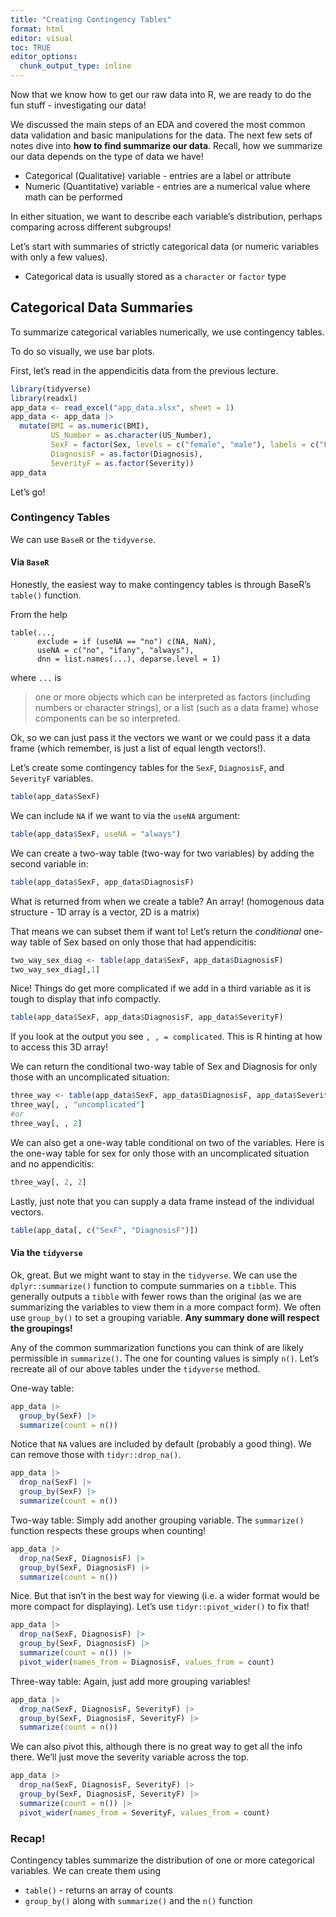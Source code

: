 ```yaml
---
title: "Creating Contingency Tables"
format: html
editor: visual
toc: TRUE
editor_options: 
  chunk_output_type: inline
---
```


Now that we know how to get our raw data into R, we are ready to do the fun stuff - investigating our data!

We discussed the main steps of an EDA and covered the most common data validation and basic manipulations for the data. The next few sets of notes dive into **how to find summarize our data**. Recall, how we summarize our data depends on the type of data we have!

+ Categorical (Qualitative) variable - entries are a label or attribute   
+ Numeric (Quantitative) variable - entries are a numerical value where math can be performed

In either situation, we want to describe each variable's distribution, perhaps comparing across different subgroups!

Let's start with summaries of strictly categorical data (or numeric variables with only a few values).

- Categorical data is usually stored as a `character` or `factor` type

## Categorical Data Summaries

To summarize categorical variables numerically, we use contingency tables.

To do so visually, we use bar plots.

First, let's read in the appendicitis data from the previous lecture.

```r
library(tidyverse)
library(readxl)
app_data <- read_excel("app_data.xlsx", sheet = 1)
app_data <- app_data |>
  mutate(BMI = as.numeric(BMI),
         US_Number = as.character(US_Number),
         SexF = factor(Sex, levels = c("female", "male"), labels = c("Female", "Male")),
         DiagnosisF = as.factor(Diagnosis),
         SeverityF = as.factor(Severity))
app_data
```

Let's go!

### Contingency Tables

We can use `BaseR` or the `tidyverse`.

#### Via `BaseR`

Honestly, the easiest way to make contingency tables is through BaseR's `table()` function.

From the help

```
table(...,
      exclude = if (useNA == "no") c(NA, NaN),
      useNA = c("no", "ifany", "always"),
      dnn = list.names(...), deparse.level = 1)
```

where `...` is

> one or more objects which can be interpreted as factors (including numbers or character strings), or a list (such as a data frame) whose components can be so interpreted. 

Ok, so we can just pass it the vectors we want or we could pass it a data frame (which remember, is just a list of equal length vectors!). 

Let's create some contingency tables for the `SexF`, `DiagnosisF`, and `SeverityF` variables.

```r
table(app_data$SexF)
```

We can include `NA` if we want to via the `useNA` argument:

```r
table(app_data$SexF, useNA = "always")
```

We can create a two-way table (two-way for two variables) by adding the second variable in:

```r
table(app_data$SexF, app_data$DiagnosisF)
```

What is returned from when we create a table? An array! (homogenous data structure - 1D array is a vector, 2D is a matrix)

That means we can subset them if want to! Let's return the *conditional* one-way table of Sex based on only those that had appendicitis:

```r
two_way_sex_diag <- table(app_data$SexF, app_data$DiagnosisF)
two_way_sex_diag[,1]
```

Nice! Things do get more complicated if we add in a third variable as it is tough to display that info compactly.

```r
table(app_data$SexF, app_data$DiagnosisF, app_data$SeverityF)
```

If you look at the output you see `, , = complicated`. This is R hinting at how to access this 3D array!

We can return the conditional two-way table of Sex and Diagnosis for only those with an uncomplicated situation:

```r
three_way <- table(app_data$SexF, app_data$DiagnosisF, app_data$SeverityF)
three_way[, , "uncomplicated"]
#or
three_way[, , 2]
```

We can also get a one-way table conditional on two of the variables. Here is the one-way table for sex for only those with an uncomplicated situation and no appendicitis:

```r
three_way[, 2, 2]
```

Lastly, just note that you can supply a data frame instead of the individual vectors.

```r
table(app_data[, c("SexF", "DiagnosisF")])
```

#### Via the `tidyverse`

Ok, great. But we might want to stay in the `tidyverse`. We can use the `dplyr::summarize()` function to compute summaries on a `tibble`. This generally outputs a `tibble` with fewer rows than the original (as we are summarizing the variables to view them in a more compact form). We often use `group_by()` to set a grouping variable. **Any summary done will respect the groupings!**

Any of the common summarization functions you can think of are likely permissible in `summarize()`. The one for counting values is simply `n()`. Let's recreate all of our above tables under the `tidyverse` method.

One-way table: 

```r
app_data |>
  group_by(SexF) |>
  summarize(count = n())
```

Notice that `NA` values are included by default (probably a good thing). We can remove those with `tidyr::drop_na()`.

```r
app_data |>
  drop_na(SexF) |>
  group_by(SexF) |>
  summarize(count = n())
```

Two-way table: Simply add another grouping variable. The `summarize()` function respects these groups when counting!

```r
app_data |>
  drop_na(SexF, DiagnosisF) |>
  group_by(SexF, DiagnosisF) |>
  summarize(count = n())
```

Nice. But that isn't in the best way for viewing (i.e. a wider format would be more compact for displaying). Let's use `tidyr::pivot_wider()` to fix that!

```r
app_data |>
  drop_na(SexF, DiagnosisF) |>
  group_by(SexF, DiagnosisF) |>
  summarize(count = n()) |>
  pivot_wider(names_from = DiagnosisF, values_from = count)
```

Three-way table: Again, just add more grouping variables!

```r
app_data |>
  drop_na(SexF, DiagnosisF, SeverityF) |>
  group_by(SexF, DiagnosisF, SeverityF) |>
  summarize(count = n())
```

We can also pivot this, although there is no great way to get all the info there. We'll just move the severity variable across the top.

```r
app_data |>
  drop_na(SexF, DiagnosisF, SeverityF) |>
  group_by(SexF, DiagnosisF, SeverityF) |>
  summarize(count = n()) |>
  pivot_wider(names_from = SeverityF, values_from = count)
```


### Recap!

Contingency tables summarize the distribution of one or more categorical variables. We can create them using

- `table()` - returns an array of counts
- `group_by()` along with `summarize()` and the `n()` function